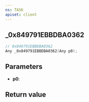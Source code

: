 ```yaml
---
ns: TASK
apiset: client
---
```

## _0x849791EBBDBA0362

```c
// 0x849791EBBDBA0362
Any _0x849791EBBDBA0362(Any p0);
```


## Parameters
* **p0**:

## Return value